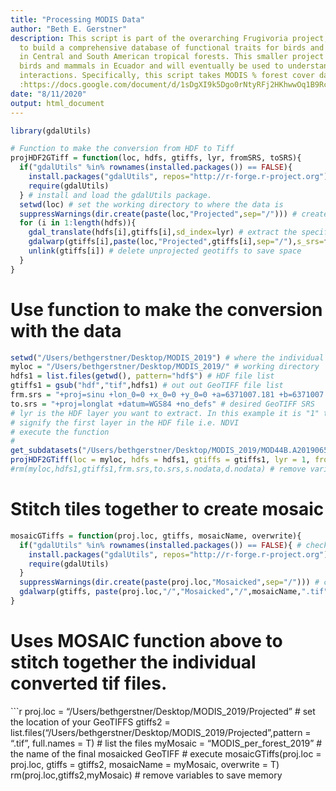```yaml
---
title: "Processing MODIS Data"
author: "Beth E. Gerstner"
description: This script is part of the overarching Frugivoria project, which aims
  to build a comprehensive database of functional traits for birds and mammals (frugivores)
  in Central and South American tropical forests. This smaller project focuses on
  birds and mammals in Ecuador and will eventually be used to understand plant/animal
  interactions. Specifically, this script takes MODIS % forest cover data for four different tiles containing Ecuador and converts them from HDF files to a tif. It then stitches each tile together to create a single mosaicked tif for easy analyzing. This code is based off of https://www.hakimabdi.com/blog/working-with-hdf-eos-files-in-r-convert-project-and-mosaic. To choose appropriate tiles for study region, consult the MODIS instructions I wrote here
  :https://docs.google.com/document/d/1sDgXI9k5Dgo0rNtyRFj2HKhwwOq1B9Rc_jXo8qQr8PI/edit
date: "8/11/2020"
output: html_document
---
```


```r

library(gdalUtils)

# Function to make the conversion from HDF to Tiff
projHDF2GTiff = function(loc, hdfs, gtiffs, lyr, fromSRS, toSRS){ 
  if("gdalUtils" %in% rownames(installed.packages()) == FALSE){
    install.packages("gdalUtils", repos="http://r-forge.r-project.org")
    require(gdalUtils)
  } # install and load the gdalUtils package. 
  setwd(loc) # set the working directory to where the data is
  suppressWarnings(dir.create(paste(loc,"Projected",sep="/"))) # create a directory to store projected files
  for (i in 1:length(hdfs)){ 
    gdal_translate(hdfs[i],gtiffs[i],sd_index=lyr) # extract the specified HDF layer and save it as a Geotiff
    gdalwarp(gtiffs[i],paste(loc,"Projected",gtiffs[i],sep="/"),s_srs=fromSRS,t_srs=toSRS,srcnodata=-3000,dstnodata=-3000,overwrite = T) # project geotiffs
    unlink(gtiffs[i]) # delete unprojected geotiffs to save space
  }
}

```

# Use function to make the conversion with the data

```r
setwd("/Users/bethgerstner/Desktop/MODIS_2019") # where the individual MODIS tiles of interest are saved
myloc = "/Users/bethgerstner/Desktop/MODIS_2019/" # working directory
hdfs1 = list.files(getwd(), pattern="hdf$") # HDF file list
gtiffs1 = gsub("hdf","tif",hdfs1) # out out GeoTIFF file list
frm.srs = "+proj=sinu +lon_0=0 +x_0=0 +y_0=0 +a=6371007.181 +b=6371007.181 +units=m +no_defs" # original HDF SRS
to.srs = "+proj=longlat +datum=WGS84 +no_defs" # desired GeoTIFF SRS
# lyr is the HDF layer you want to extract. In this example it is "1" to 
# signify the first layer in the HDF file i.e. NDVI
# execute the function
# 
get_subdatasets("/Users/bethgerstner/Desktop/MODIS_2019/MOD44B.A2019065.h10v09.006.2020098203755.hdf") #to figure out what file you need to specify for lyr. Percent tree cover is layer 1.
projHDF2GTiff(loc = myloc, hdfs = hdfs1, gtiffs = gtiffs1, lyr = 1, fromSRS = frm.srs, toSRS = to.srs)
#rm(myloc,hdfs1,gtiffs1,frm.srs,to.srs,s.nodata,d.nodata) # remove variables to save memory
```

# Stitch tiles together to create mosaic

```r
mosaicGTiffs = function(proj.loc, gtiffs, mosaicName, overwrite){ 
  if("gdalUtils" %in% rownames(installed.packages()) == FALSE){ # checks if gdalutils is installed 
    install.packages("gdalUtils", repos="http://r-forge.r-project.org")
    require(gdalUtils)
  }
  suppressWarnings(dir.create(paste(proj.loc,"Mosaicked",sep="/"))) # creates a directory to store mosaicked file
  gdalwarp(gtiffs, paste(proj.loc,"/","Mosaicked","/",mosaicName,".tif",sep=""),overwrite = overwrite)
}
```

# Uses MOSAIC function above to stitch together the individual converted tif files.
```r
proj.loc = "/Users/bethgerstner/Desktop/MODIS_2019/Projected" # set the location of your GeoTIFFS
gtiffs2 = list.files("/Users/bethgerstner/Desktop/MODIS_2019/Projected",pattern = ".tif", full.names = T) # list the files
myMosaic = "MODIS_per_forest_2019" # the name of the final mosaicked GeoTIFF
# execute
mosaicGTiffs(proj.loc = proj.loc, gtiffs = gtiffs2, mosaicName = myMosaic, overwrite = T)
rm(proj.loc,gtiffs2,myMosaic) # remove variables to save memory
